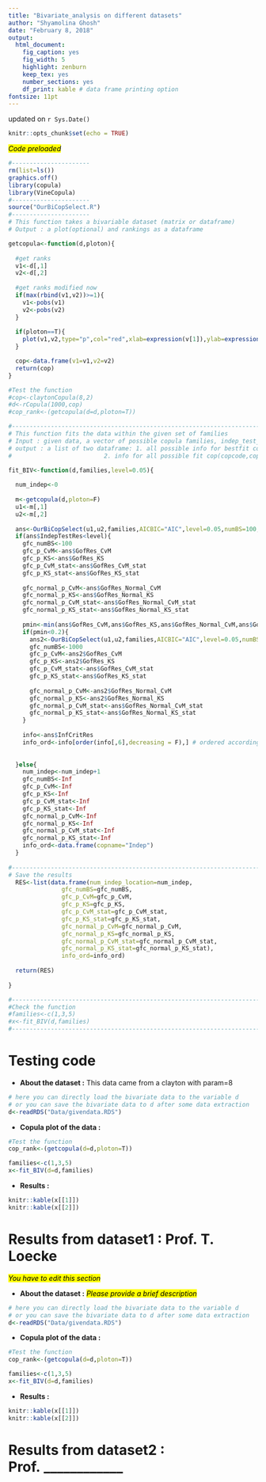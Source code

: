 ```yaml
---
title: "Bivariate_analysis on different datasets"
author: "Shyamolina Ghosh"
date: "February 8, 2018"
output: 
  html_document:
    fig_caption: yes
    fig_width: 5
    highlight: zenburn
    keep_tex: yes
    number_sections: yes
    df_print: kable # data frame printing option
fontsize: 11pt
---
```

updated on `r Sys.Date()`
```r
knitr::opts_chunk$set(echo = TRUE)
```

<mark>*Code preloaded*</mark>

```r
#----------------------
rm(list=ls())
graphics.off()
library(copula)
library(VineCopula)
#----------------------
source("OurBiCopSelect.R")
#----------------------
# This function takes a bivariable dataset (matrix or dataframe)
# Output : a plot(optional) and rankings as a dataframe

getcopula<-function(d,ploton){
 
  #get ranks
  v1<-d[,1]
  v2<-d[,2]
  
  #get ranks modified now
  if(max(rbind(v1,v2))>=1){
    v1<-pobs(v1)
    v2<-pobs(v2)
  }
  
  if(ploton==T){
    plot(v1,v2,type="p",col="red",xlab=expression(v[1]),ylab=expression(v[2]),cex.lab=1)
  }

  cop<-data.frame(v1=v1,v2=v2)
  return(cop)
}

#Test the function
#cop<-claytonCopula(8,2)
#d<-rCopula(1000,cop)
#cop_rank<-(getcopula(d=d,ploton=T))

#--------------------------------------------------------------------------------------------------
# This function fits the data within the given set of families
# Input : given data, a vector of possible copula families, indep_test_p threshold
# output : a list of two dataframe: 1. all possible info for bestfit cop, 
#                          2. info for all possible fit cop(copcode,copname,par,par1,logLik,AIC,BIC)

fit_BIV<-function(d,families,level=0.05){
  
  num_indep<-0
  
  m<-getcopula(d,ploton=F)
  u1<-m[,1]
  u2<-m[,2]
       
  ans<-OurBiCopSelect(u1,u2,families,AICBIC="AIC",level=0.05,numBS=100,gofnormal=T)
  if(ans$IndepTestRes<level){
    gfc_numBS<-100
    gfc_p_CvM<-ans$GofRes_CvM
    gfc_p_KS<-ans$GofRes_KS
    gfc_p_CvM_stat<-ans$GofRes_CvM_stat
    gfc_p_KS_stat<-ans$GofRes_KS_stat
    
    gfc_normal_p_CvM<-ans$GofRes_Normal_CvM
    gfc_normal_p_KS<-ans$GofRes_Normal_KS
    gfc_normal_p_CvM_stat<-ans$GofRes_Normal_CvM_stat
    gfc_normal_p_KS_stat<-ans$GofRes_Normal_KS_stat
    
    pmin<-min(ans$GofRes_CvM,ans$GofRes_KS,ans$GofRes_Normal_CvM,ans$GofRes_Normal_KS)
    if(pmin<0.2){
      ans2<-OurBiCopSelect(u1,u2,families,AICBIC="AIC",level=0.05,numBS=1000,gofnormal=T)
      gfc_numBS<-1000
      gfc_p_CvM<-ans2$GofRes_CvM
      gfc_p_KS<-ans2$GofRes_KS
      gfc_p_CvM_stat<-ans$GofRes_CvM_stat
      gfc_p_KS_stat<-ans$GofRes_KS_stat
      
      gfc_normal_p_CvM<-ans2$GofRes_Normal_CvM
      gfc_normal_p_KS<-ans2$GofRes_Normal_KS
      gfc_normal_p_CvM_stat<-ans$GofRes_Normal_CvM_stat
      gfc_normal_p_KS_stat<-ans$GofRes_Normal_KS_stat
    }
    
    info<-ans$InfCritRes
    info_ord<-info[order(info[,6],decreasing = F),] # ordered according to min to max AIC
    
    
  }else{
    num_indep<-num_indep+1
    gfc_numBS<-Inf
    gfc_p_CvM<-Inf
    gfc_p_KS<-Inf
    gfc_p_CvM_stat<-Inf
    gfc_p_KS_stat<-Inf
    gfc_normal_p_CvM<-Inf 
    gfc_normal_p_KS<-Inf
    gfc_normal_p_CvM_stat<-Inf
    gfc_normal_p_KS_stat<-Inf
    info_ord<-data.frame(copname="Indep")
  }
          
#-----------------------------------------------------------------------------
# Save the results
  RES<-list(data.frame(num_indep_location=num_indep,
               gfc_numBS=gfc_numBS,
               gfc_p_CvM=gfc_p_CvM,
               gfc_p_KS=gfc_p_KS,
               gfc_p_CvM_stat=gfc_p_CvM_stat,
               gfc_p_KS_stat=gfc_p_KS_stat,
               gfc_normal_p_CvM=gfc_normal_p_CvM,
               gfc_normal_p_KS=gfc_normal_p_KS,
               gfc_normal_p_CvM_stat=gfc_normal_p_CvM_stat,
               gfc_normal_p_KS_stat=gfc_normal_p_KS_stat),
               info_ord=info_ord)
  
  return(RES)
  
}

#-------------------------------------------------------------------------------------
#Check the function
#families<-c(1,3,5)
#x<-fit_BIV(d,families)
#---------------------------------------------------------------------------------------------------------

```

# Testing code

* **About the dataset :** This data came from a clayton with param=8

```r
# here you can directly load the bivariate data to the variable d
# or you can save the bivariate data to d after some data extraction
d<-readRDS("Data/givendata.RDS")
```

* **Copula plot of the data :**
```r
#Test the function
cop_rank<-(getcopula(d=d,ploton=T))

families<-c(1,3,5)
x<-fit_BIV(d=d,families)
```

* **Results :**
```r
knitr::kable(x[[1]])
knitr::kable(x[[2]])
```


# Results from dataset1 : Prof. T. Loecke
<mark>*You have to edit this section*</mark>

* **About the dataset :** <mark>*Please provide a brief description*</mark>

```r
# here you can directly load the bivariate data to the variable d
# or you can save the bivariate data to d after some data extraction
d<-readRDS("Data/givendata.RDS")
```

* **Copula plot of the data :**
```r
#Test the function
cop_rank<-(getcopula(d=d,ploton=T))

families<-c(1,3,5)
x<-fit_BIV(d=d,families)
```

* **Results :**
```r
knitr::kable(x[[1]])
knitr::kable(x[[2]])
```


# Results from dataset2 : Prof. ____________